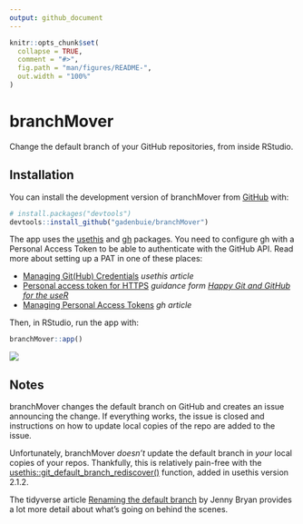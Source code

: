 ```yaml
---
output: github_document
---
```


<!-- README.md is generated from README.Rmd. Please edit that file -->

```r
knitr::opts_chunk$set(
  collapse = TRUE,
  comment = "#>",
  fig.path = "man/figures/README-",
  out.width = "100%"
)
```

# branchMover

<!-- badges: start -->
<!-- badges: end -->

Change the default branch of your GitHub repositories, from inside RStudio.

## Installation

You can install the development version of branchMover from [GitHub](https://github.com/) with:

``` r
# install.packages("devtools")
devtools::install_github("gadenbuie/branchMover")
```

The app uses the [usethis](https://usethis.r-lib.org) and [gh](https://gh.r-lib.org) packages.
You need to configure gh with a Personal Access Token to be able to authenticate with the GitHub API.
Read more about setting up a PAT in one of these places:

* [Managing Git(Hub) Credentials](https://usethis.r-lib.org/articles/articles/git-credentials.html) *usethis article*
* [Personal access token for HTTPS](https://happygitwithr.com/https-pat.html) *guidance form [Happy Git and GitHub for the useR](https://happygitwithr.com)*
* [Managing Personal Access Tokens](https://gh.r-lib.org/articles/managing-personal-access-tokens.html) *gh article*

Then, in RStudio, run the app with:

```r
branchMover::app()
```

![](man/figures/app.png)

## Notes

branchMover changes the default branch on GitHub and creates an issue announcing the change.
If everything works, the issue is closed and instructions on how to update local copies of the repo are added to the issue.

Unfortunately, branchMover _doesn't_ update the default branch in _your_ local copies of your repos.
Thankfully, this is relatively pain-free with the 
[usethis::git_default_branch_rediscover()](https://usethis.r-lib.org/reference/git-default-branch.html)
function, added in usethis version 2.1.2.

The tidyverse article
[Renaming the default branch](https://www.tidyverse.org/blog/2021/10/renaming-default-branch/)
by Jenny Bryan provides a lot more detail about what's going on behind the scenes.

